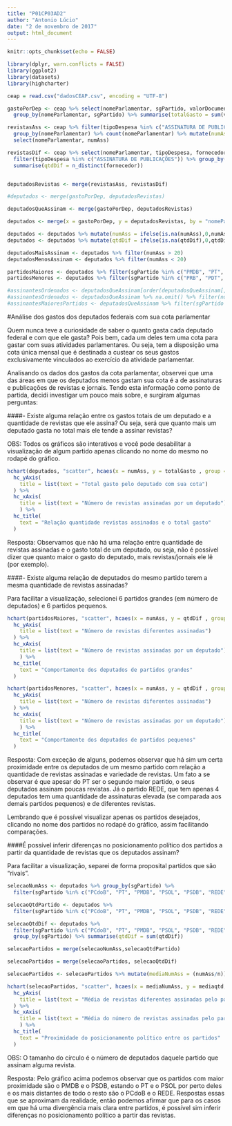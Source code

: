 ```yaml
---
title: "P01CP03AD2"
author: "Antonio Lúcio"
date: "2 de novembro de 2017"
output: html_document
---
```


```r
knitr::opts_chunk$set(echo = FALSE)
```

```r
library(dplyr, warn.conflicts = FALSE)
library(ggplot2)
library(datasets)
library(highcharter)
```

```r
ceap = read.csv("dadosCEAP.csv", encoding = "UTF-8")
```


```r

gastoPorDep <- ceap %>% select(nomeParlamentar, sgPartido, valorDocumento) %>%
  group_by(nomeParlamentar, sgPartido) %>% summarise(totalGasto = sum(valorDocumento))

revistasAss <- ceap %>% filter(tipoDespesa %in% c("ASSINATURA DE PUBLICAÇÕES")) %>% 
  group_by(nomeParlamentar) %>% count(nomeParlamentar) %>% mutate(numAss = n) %>%
  select(nomeParlamentar, numAss)

revistasDif <- ceap %>% select(nomeParlamentar, tipoDespesa, fornecedor) %>% 
  filter(tipoDespesa %in% c("ASSINATURA DE PUBLICAÇÕES")) %>% group_by(nomeParlamentar) %>% 
  summarise(qtdDif = n_distinct(fornecedor))


deputadosRevistas <- merge(revistasAss, revistasDif)

#deputados <- merge(gastoPorDep, deputadosRevistas)

deputadosQueAssinam <- merge(gastoPorDep, deputadosRevistas)

deputados <- merge(x = gastoPorDep, y = deputadosRevistas, by = "nomeParlamentar", all.x = TRUE) %>% na.omit()

deputados <- deputados %>% mutate(numAss = ifelse(is.na(numAss),0,numAss))
deputados <- deputados %>% mutate(qtdDif = ifelse(is.na(qtdDif),0,qtdDif))

deputadosMaisAssinam <- deputados %>% filter(numAss > 20)
deputadosMenosAssinam <- deputados %>% filter(numAss < 20)

partidosMaiores <- deputados %>% filter(sgPartido %in% c("PMDB", "PT", "PP", "PSDB", "PSD", "PR"))
partidosMenores <- deputados %>% filter(sgPartido %in% c("PRB", "PDT", "REDE", "PCdoB", "PSC", "PSOL"))

```

```r
#assinantesOrdenados <- deputadosQueAssinam[order(deputadosQueAssinam[,5] ),] 
#assinantesOrdenados <- deputadosQueAssinam %>% na.omit() %>% filter(numAss > 20)
#assinantesMaioresPartidos <- deputadosQueAssinam %>% filter(sgPartido %in% c("PT", "PMDB", "PSDB", "PSOL"))

```

#Análise dos gastos dos deputados federais com sua cota parlamentar

Quem nunca teve a curiosidade de saber o quanto gasta cada deputado federal e com que ele gasta? Pois bem, cada um deles tem uma cota para gastar com suas atividades parlamentares. Ou seja, tem a disposição uma cota única mensal que é destinada a custear os seus gastos exclusivamente vinculados ao exercício da atividade parlamentar.

Analisando os dados dos gastos da cota parlamentar, observei que uma das áreas em que os deputados menos gastam sua cota é a de assinaturas e publicações de revistas e jornais. Tendo esta informação como ponto de partida, decidi investigar um pouco mais sobre, e surgiram algumas perguntas:



####- Existe alguma relação entre os gastos totais de um deputado e a quantidade de revistas que ele assina? Ou seja, será que quanto mais um deputado gasta no total mais ele tende a assinar revistas? 

OBS: Todos os gráficos são interativos e você pode desabilitar a visualização de algum partido apenas clicando no nome do mesmo no rodapé do gráfico.

```r
hchart(deputados, "scatter", hcaes(x = numAss, y = totalGasto , group = sgPartido)) %>%
  hc_yAxis(
    title = list(text = "Total gasto pelo deputado com sua cota")
  ) %>% 
  hc_xAxis(
    title = list(text = "Número de revistas assinadas por um deputado")
    ) %>%
  hc_title(
    text = "Relação quantidade revistas assinadas e o total gasto"
  ) 

```

Resposta: Observamos que não há uma relação entre quantidade de revistas assinadas e o gasto total de um deputado, ou seja, não é possível dizer que quanto maior o gasto do deputado, mais revistas/jornais ele lê (por exemplo).

####- Existe alguma relação de deputados do mesmo partido terem a mesma quantidade de revistas assinadas? 

Para facilitar a visualização, selecionei 6 partidos grandes (em número de deputados) e 6 partidos pequenos. 

```r
hchart(partidosMaiores, "scatter", hcaes(x = numAss, y = qtdDif , group = sgPartido)) %>%
  hc_yAxis(
    title = list(text = "Número de revistas diferentes assinadas")
  ) %>% 
  hc_xAxis(
    title = list(text = "Número de revistas assinadas por um deputado")
    ) %>%
  hc_title(
    text = "Comportamente dos deputados de partidos grandes"
  ) 

```


```r
hchart(partidosMenores, "scatter", hcaes(x = numAss, y = qtdDif , group = sgPartido)) %>%
  hc_yAxis(
    title = list(text = "Número de revistas diferentes assinadas")
  ) %>% 
  hc_xAxis(
    title = list(text = "Número de revistas assinadas por um deputado")
    ) %>%
  hc_title(
    text = "Comportamente dos deputados de partidos pequenos"
  ) 

```


Resposta: Com exceção de alguns, podemos observar que há sim um certa proximidade entre os deputados de um mesmo partido com relação a quantidade de revistas assinadas e variedade de revistas. Um fato a se observar é que apesar do PT ser o segundo maior partido, o seus deputados assinam poucas revistas. Já o partido REDE, que tem apenas 4 deputados tem uma quantidade de assinaturas elevada (se comparada aos demais partidos pequenos) e de diferentes revistas. 

Lembrando que é possível visualizar apenas os partidos desejados, clicando no nome dos partidos no rodapé do gráfico, assim facilitando comparações.

####É possível inferir diferenças no posicionamento político dos partidos a partir da quantidade de revistas que os deputados assinam?

Para facilitar a visualização, separei de forma proposital partidos que são "rivais".


```r
selecaoNumAss <- deputados %>% group_by(sgPartido) %>% 
  filter(sgPartido %in% c("PCdoB", "PT", "PMDB", "PSOL", "PSDB", "REDE")) %>% summarise(numAss = sum(numAss))

selecaoQtdPartido <- deputados %>% 
  filter(sgPartido %in% c("PCdoB", "PT", "PMDB", "PSOL", "PSDB", "REDE")) %>% group_by(sgPartido) %>% count(sgPartido)

selecaoQtdDif <- deputados %>% 
  filter(sgPartido %in% c("PCdoB", "PT", "PMDB", "PSOL", "PSDB", "REDE")) %>%   
  group_by(sgPartido) %>% summarise(qtdDif = sum(qtdDif))

selecaoPartidos = merge(selecaoNumAss,selecaoQtdPartido)

selecaoPartidos = merge(selecaoPartidos, selecaoQtdDif)

selecaoPartidos <- selecaoPartidos %>% mutate(mediaNumAss = (numAss/n)) %>% mutate(mediaqtd = (qtdDif/n)) 

```

```r
hchart(selecaoPartidos, "scatter", hcaes(x = mediaNumAss, y = mediaqtd, z=n, group = sgPartido)) %>%
  hc_yAxis(
    title = list(text = "Média de revistas diferentes assinadas pelo partido")
  ) %>% 
  hc_xAxis(
    title = list(text = "Média do número de revistas assinadas pelo partido")
    ) %>%
  hc_title(
    text = "Proximidade do posicionamento político entre os partidos"
  ) 
```

OBS: O tamanho do círculo é o número de deputados daquele partido que assinam alguma revista.

Resposta: Pelo gráfico acima podemos observar que os partidos com maior proximidade são o PMDB e o PSDB, estando o PT e o PSOL por perto deles e os mais distantes de todo o resto são o PCdoB e o REDE. Respostas essas que se aproximam da realidade, então podemos afirmar que para os casos em que há uma divergência mais clara entre partidos, é possível sim inferir diferenças no posicionamento político a partir das revistas.



